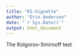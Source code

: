 ```yaml
---
title: "KS-Vignette"
author: "Erin Anderson"
date: "`r Sys.Date()`"
output: html_document
---
```


The Kolgorov-Smirnoff test 